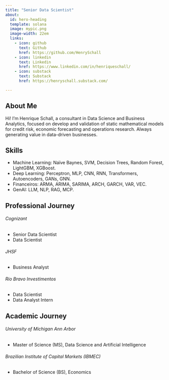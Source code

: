 ```yaml
---  
title: "Senior Data Scientist"
about:
  id: hero-heading
  template: solana
  image: mypic.png
  image-width: 22em
  links:
    - icon: github
      text: Github
      href: https://github.com/HenrySchall
    - icon: linkedin
      text: Linkedin
      href: https://www.linkedin.com/in/henriqueschall/
    - icon: substack
      text: Substack
      href: https://henryschall.substack.com/

--- 
```

:::{#hero-heading}  
## About Me 
Hi! I'm Henrique Schall, a consultant in Data Science and Business Analytics, focused on develop and validation of static mathematical models for credit risk, economic forecasting and operations research. Always generating value in data-driven businesses.
:::

:::{#hero-heading}  
## Skills
- Machine Learning: Naïve Baynes, SVM, Decision Trees, Random Forest, LightGBM, XGBoost. 
- Deep Learning: Perceptron, MLP, CNN, RNN, Transformers, Autoencoders, GANs, GNN. 
- Financeiros: ARMA, ARIMA, SARIMA, ARCH, GARCH, VAR, VEC. 
- GenAI: LLM, NLP, RAG, MCP. 
:::

:::{#hero-heading}  
## Professional Journey

###### Cognizant    
- Senior Data Scientist 
- Data Scientist

###### JHSF                                              
- Business Analyst

###### Rio Bravo Investimentos            
- Data Scientist
- Data Analyst Intern 

:::

:::{#hero-heading}  
## Academic Journey
###### University of Michigan Ann Arbor             
- Master of Science (MS), Data Science and Artificial Intelligence

###### Brazilian Institute of Capital Markets (IBMEC)   
- Bachelor of Science (BS), Economics
:::
